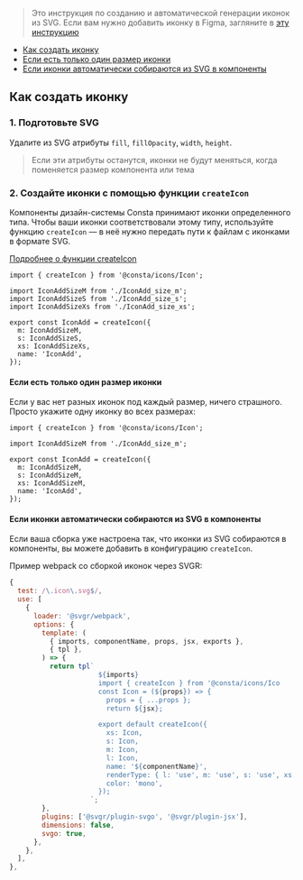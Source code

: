 > Это инструкция по созданию и автоматической генерации иконок из SVG. Если вам нужно добавить иконку в Figma, загляните в [эту инструкцию](##LIBS.LIB.STAND.TAB/lib:icons/stand:docs-addicons/tab:design)

- [Как создать иконку](#как-создать-иконку)
- [Если есть только один размер иконки](#если-есть-только-один-размер-иконки)
- [Если иконки автоматически собираются из SVG в компоненты](#если-иконки-автоматически-собираются-из-SVG-в-компоненты)

## Как создать иконку

### 1. Подготовьте SVG

Удалите из SVG атрибуты `fill`, `fillOpacity`, `width`, `height`.

> Если эти атрибуты останутся, иконки не будут меняться, когда поменяется размер компонента или тема

### 2. Создайте иконки с помощью функции `createIcon`

Компоненты дизайн-системы Consta принимают иконки определенного типа.
Чтобы ваши иконки соответствовали этому типу,
используйте функцию `createIcon` —
в неё нужно передать пути к файлам с иконками в формате SVG.

[Подробнее о функции createIcon](##LIBS.LIB.STAND.TAB/lib:icons/tab:dev/stand:icons-createicon-stable)

```tsx
import { createIcon } from '@consta/icons/Icon';

import IconAddSizeM from './IconAdd_size_m';
import IconAddSizeS from './IconAdd_size_s';
import IconAddSizeXs from './IconAdd_size_xs';

export const IconAdd = createIcon({
  m: IconAddSizeM,
  s: IconAddSizeS,
  xs: IconAddSizeXs,
  name: 'IconAdd',
});
```

#### Если есть только один размер иконки

Если у вас нет разных иконок под каждый размер, ничего страшного.
Просто укажите одну иконку во всех размерах:

```tsx
import { createIcon } from '@consta/icons/Icon';

import IconAddSizeM from './IconAdd_size_m';

export const IconAdd = createIcon({
  m: IconAddSizeM,
  s: IconAddSizeM,
  xs: IconAddSizeM,
  name: 'IconAdd',
});
```

#### Если иконки автоматически собираются из SVG в компоненты

Если ваша сборка уже настроена так, что иконки из SVG собираются в компоненты,
вы можете добавить в конфигурацию `createIcon`.

Пример webpack со сборкой иконок через SVGR:

```jsx
{
  test: /\.icon\.svg$/,
  use: [
    {
      loader: '@svgr/webpack',
      options: {
        template: (
          { imports, componentName, props, jsx, exports },
          { tpl },
        ) => {
          return tpl`
                      ${imports}
                      import { createIcon } from '@consta/icons/Ico
                      const Icon = (${props}) => {
                        props = { ...props };
                        return ${jsx};

                      export default createIcon({
                        xs: Icon,
                        s: Icon,
                        m: Icon,
                        l: Icon,
                        name: '${componentName}',
                        renderType: { l: 'use', m: 'use', s: 'use', xs: 'use' },
                        color: 'mono',
                      });
                    `;
        },
        plugins: ['@svgr/plugin-svgo', '@svgr/plugin-jsx'],
        dimensions: false,
        svgo: true,
      },
    },
  ],
},
```

